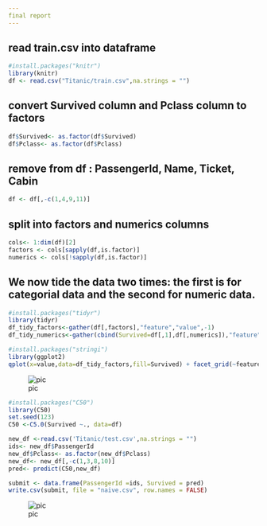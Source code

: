 ---
final report
---

## read train.csv into dataframe

```{r}
#install.packages("knitr")
library(knitr)
df <- read.csv("Titanic/train.csv",na.strings = "")

```

## convert Survived column and Pclass column to factors

```{r}
df$Survived<- as.factor(df$Survived)
df$Pclass<- as.factor(df$Pclass)
```

## remove from df : PassengerId, Name, Ticket, Cabin

```{r}
df <- df[,-c(1,4,9,11)]
```

## split into factors and numerics columns

```{r}
cols<- 1:dim(df)[2]
factors <- cols[sapply(df,is.factor)]
numerics <- cols[!sapply(df,is.factor)]
```


## We now tide the data two times: the first is for categorial data and the second for numeric data.

```{r}
#install.packages("tidyr")
library(tidyr)
df_tidy_factors<-gather(df[,factors],"feature","value",-1)
df_tidy_numerics<-gather(cbind(Survived=df[,1],df[,numerics]),"feature","value",-1)
```
```{r}
#install.packages("stringi")
library(ggplot2)
qplot(x=value,data=df_tidy_factors,fill=Survived) + facet_grid(~feature,scales="free")
```

![pic](/picture/naiveGraph.JPG)


```{r}
#install.packages("C50")
library(C50)
set.seed(123)
C50 <-C5.0(Survived ~., data=df)
```



```{r}
new_df <-read.csv('Titanic/test.csv',na.strings = "")
ids<- new_df$PassengerId
new_df$Pclass<- as.factor(new_df$Pclass)
new_df<- new_df[,-c(1,3,8,10)]
pred<- predict(C50,new_df)
```


```{r}
submit <- data.frame(PassengerId =ids, Survived = pred)
write.csv(submit, file = "naive.csv", row.names = FALSE)
```

![pic](/picture/naive.PNG)
